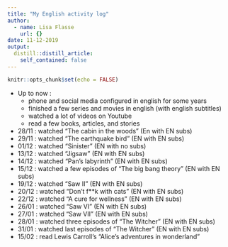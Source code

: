 ```yaml
---
title: "My English activity log"
author:
  - name: Lisa Flasse
    url: {}
date: 11-12-2019
output:
  distill::distill_article:
    self_contained: false
---
```


```r
knitr::opts_chunk$set(echo = FALSE)
```

- Up to now :
  + phone and social media configured in english for some years
  + finished a few series and movies in english (with english subtitles)
  + watched a lot of videos on Youtube
  + read a few books, articles, and stories
- 28/11 : watched "The cabin in the woods" (En with EN subs)
- 29/11 : watched "The earthquake bird" (EN with EN subs)
- 01/12 : watched "Sinister" (EN with no subs)
- 13/12 : watched "Jigsaw" (EN with EN subs)
- 14/12 : watched "Pan's labyrinth" (EN with EN subs)
- 15/12 : watched a few episodes of "The big bang theory" (EN with EN subs)
- 19/12 : watched "Saw II" (EN with EN subs)
- 20/12 : watched "Don't f**k with cats" (EN with EN subs)
- 22/12 : watched "A cure for wellness" (EN with EN subs)
- 26/01 : watched "Saw VI" (EN with EN subs)
- 27/01 : watched "Saw VII" (EN with EN subs)
- 28/01 : watched three episodes of "The Witcher" (EN with EN subs)
- 31/01 : watched last episodes of "The Witcher" (EN with EN subs)
- 15/02 : read Lewis Carroll's "Alice's adventures in wonderland"
